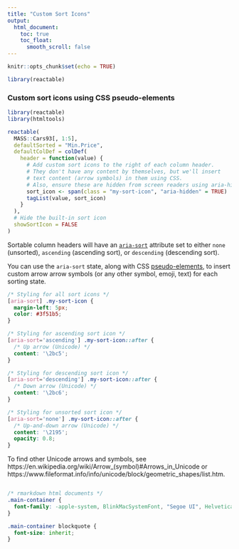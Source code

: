 ```yaml
---
title: "Custom Sort Icons"
output:
  html_document:
    toc: true
    toc_float:
      smooth_scroll: false
---
```


```r
knitr::opts_chunk$set(echo = TRUE)

library(reactable)
```

### Custom sort icons using CSS pseudo-elements

```r
library(reactable)
library(htmltools)

reactable(
  MASS::Cars93[, 1:5],
  defaultSorted = "Min.Price",
  defaultColDef = colDef(
    header = function(value) {
      # Add custom sort icons to the right of each column header.
      # They don't have any content by themselves, but we'll insert
      # text content (arrow symbols) in them using CSS.
      # Also, ensure these are hidden from screen readers using aria-hidden="true".
      sort_icon <- span(class = "my-sort-icon", "aria-hidden" = TRUE)
      tagList(value, sort_icon)
    }
  ),
  # Hide the built-in sort icon
  showSortIcon = FALSE
)
```

Sortable column headers will have an [`aria-sort`](https://www.digitala11y.com/aria-sort-properties/)
attribute set to either `none` (unsorted), `ascending` (ascending sort),
or `descending` (descending sort).

You can use the `aria-sort` state, along with CSS
[pseudo-elements](https://developer.mozilla.org/en-US/docs/Web/CSS/::after),
to insert custom arrow arrow symbols (or any other symbol, emoji, text)
for each sorting state.

```css
/* Styling for all sort icons */
[aria-sort] .my-sort-icon {
  margin-left: 5px;
  color: #3f51b5;
}

/* Styling for ascending sort icon */
[aria-sort='ascending'] .my-sort-icon::after {
  /* Up arrow (Unicode) */
  content: '\2bc5';
}

/* Styling for descending sort icon */
[aria-sort='descending'] .my-sort-icon::after {
  /* Down arrow (Unicode) */
  content: '\2bc6';
}

/* Styling for unsorted sort icon */
[aria-sort='none'] .my-sort-icon::after {
  /* Up-and-down arrow (Unicode) */
  content: '\2195';
  opacity: 0.8;
}
```

To find other Unicode arrows and symbols, see https://en.wikipedia.org/wiki/Arrow_(symbol)#Arrows_in_Unicode or
https://www.fileformat.info/info/unicode/block/geometric_shapes/list.htm.

```r
```


```css
/* rmarkdown html documents */
.main-container {
  font-family: -apple-system, BlinkMacSystemFont, "Segoe UI", Helvetica, Arial, sans-serif;
}

.main-container blockquote {
  font-size: inherit;
}
```
